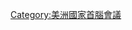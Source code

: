 {{Navbox
|name = 美洲國家首腦會議
|title = [[美洲国家首脑会议]]
|state = {{{state|autocollapse}}}
|listclass = hlist
|list1 = 
* {{link-en|第1屆美洲國家首腦會議|1st Summit of the Americas}}: [[美國]][[邁阿密]] (1994年)
* [[美洲國家持續發展會議]]: [[玻利維亞]][[聖克魯斯 (玻利維亞)|聖克魯斯]] (1996年)
* {{link-en|第2屆美洲國家首腦會議|2nd Summit of the Americas}}: [[智利]][[聖地亞哥-德智利|聖地亞哥]] (1998年)
* {{link-en|第3屆美洲國家首腦會議|3rd Summit of the Americas}}: [[加拿大]][[魁北克市]] (2001年)
* {{link-en|美洲國家首腦蒙特雷特別會議|Monterrey Special Summit of the Americas}}: [[墨西哥]][[蒙特雷]] (2004年)
* {{link-en|第4屆美洲國家首腦會議|4th Summit of the Americas}}: [[阿根廷]][[馬德普拉塔]] (2005年)
* {{link-en|第5屆美洲國家首腦會議|5th Summit of the Americas}}: [[千里達及托巴哥]][[西班牙港]] (2009年)
* {{link-en|第6屆美洲國家首腦會議|6th Summit of the Americas}}: [[哥倫比亞]][[卡塔赫納 (哥倫比亞)|卡塔赫納]] (2012年)
* [[第7屆美洲國家首腦會議]]: [[巴拿馬]][[巴拿馬城]] (2015年)
* {{link-en|第8屆美洲國家首腦會議|8th Summit of the Americas}}: [[秘鲁]][[利马]] (2018年)
* [[第9屆美洲國家首腦會議]]: [[美國]][[洛杉矶]] (2022年)
}}<noinclude>
{{collapsible option}}
[[Category:美洲國家首腦會議]]
</noinclude>